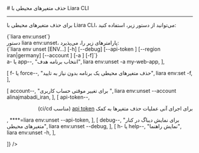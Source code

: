 
<Layout>
# حذف متغیرهای محیطی با Liara CLI
<hr className="mb-2" />

برای 
حذف متغیرهای محیطی با Liara CLI،
می‌توانید از دستور زیر، استفاده کنید: 

<div className="h-2" />
<div dir="ltr">
<Highlight className='bash'>
{`liara env:unset`}
</Highlight>
</div>
<div className="h-2" />
<Asciinema id="remove-env" />


<Section id="command-parameters" title="پارامترهای دستور" />
دستور <Important>liara env:unset</Important>، پارامترهای زیر را، می‌پذیرد:

<div className="h-2" />
<div dir="ltr">
<Highlight className='bash'>
{`liara env unset [ENV...] [-h] [--debug] [--api-token <value>] [--region iran|germany] [--account <value>] [-a <value>] [-f]`}
</Highlight>
</div>


<Table headers={[
  "پارامتر",
  "توضیحات",
  "مثال",
]} data={[
  [
    <Important>a- یا app--</Important>,
    "انتخاب برنامه هدف",
    <Important>liara env:unset -a my-web-app</Important>,
  ],

  [
    <Important>f- یا force--</Important>,
    "حذف متغیرهای محیطی یک برنامه بدون نیاز به تایید",
    <Important>liara env:set -f</Important>,
  ],
  
  [
    <Important>account--</Important>,
    "برای تغییر موقتی حساب کاربری ",
    <Important>liara env:unset --account alinajmabadi_iran</Important>,
  ],
  [
    <Important>api-token--</Important>,
    <div dir="rtl">
    <p> برای اجرای آنی عملیات حذف متغیرها به کمک <a href="/references/liara-api/about" className="blue-link">api token</a> (مناسب ci/cd)</p>
    </div>,
    <Important>****=liara env:unset --api-token</Important>,
  ],
  [
    <Important>debug--</Important>,
    "برای نمایش دیباگ در کنار متغیرهای محیطی",
    <Important>liara env:unset --debug</Important>,
  ],
  [
    <Important>h- یا help--</Important>,
    "نمایش راهنما",
    <Important>liara env:unset -h</Important>,
  ],
 
  
]} />
<div className="h-3" />

</Layout>